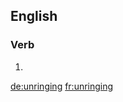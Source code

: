 ==English==

===Verb===
{{head|en}}

# {{present participle of|unring}}

[[de:unringing]]
[[fr:unringing]]